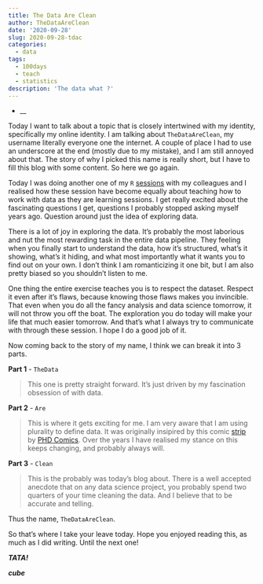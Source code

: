 ```yaml
---
title: The Data Are Clean
author: TheDataAreClean
date: '2020-09-28'
slug: 2020-09-28-tdac
categories:
  - data
tags:
  - 100days
  - teach
  - statistics
description: 'The data what ?'
---
```


* __

Today I want to talk about a topic that is closely intertwined with my identity, specifically my online identity. I am talking about `TheDataAreClean`, my username literally everyone one the internet. A couple of place I had to use an underscore at the end (mostly due to my mistake), and I am still annoyed about that. The story of why I picked this name is really short, but I have to fill this blog with some content. So here we go again.

Today I was doing another one of my `R` [sessions](https://thedataareclean.com/blog/2020-09-19-teach-learn/){target="_blank"} with my colleagues and I realised how these session have become equally about teaching how to work with data as they are learning sessions. I get really excited about the fascinating questions I get, questions I probably stopped asking myself years ago. Question around just the idea of exploring data. 

There is a lot of joy in exploring the data. It's probably the most laborious and nut the most rewarding task in the entire data pipeline. They feeling when you finally start to understand the data, how it's structured, what's it showing, what's it hiding, and what most importantly what it wants you to find out on your own. I don't think I am romanticizing it one bit, but I am also pretty biased so you shouldn't listen to me.

One thing the entire exercise teaches you is to respect the dataset. Respect it even after it's flaws, because knowing those flaws makes you invincible. That even when you do all the fancy analysis and data science tomorrow, it will not throw you off the boat. The exploration you do today will make your life that much easier tomorrow. And that's what I always try to communicate with through these session. I hope I do a good job of it.

Now coming back to the story of my name, I think we can break it into 3 parts. 

**Part 1** - `TheData`  

> This one is pretty straight forward. It's just driven by my fascination obsession of with data.

**Part 2** - `Are`  

> This is where it gets exciting for me. I am very aware that I am using plurality to define data. It was originally insipired by this comic [strip](https://twitter.com/phdcomics/status/1296758564594126849){target="_blank"} by [PHD Comics](http://phdcomics.com/){target="_blank"}. Over the years I have realised my stance on this keeps changing, and probably always will.

**Part 3** - `Clean`  

> This is the probably was today's blog about. There is a well accepted anecdote that on any data science project, you probably spend two quarters of your time cleaning the data. And I believe that to be accurate and telling.

Thus the name, `TheDataAreClean`. 

So that's where I take your leave today. Hope you enjoyed reading this, as much as I did writing. Until the next one!

**_TATA!_**

**_cube_**
